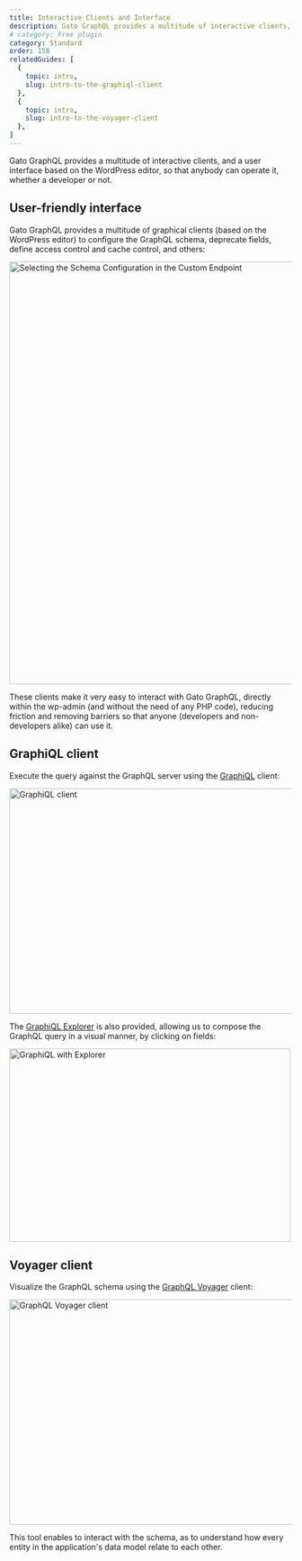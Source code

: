 ```yaml
---
title: Interactive Clients and Interface
description: Gato GraphQL provides a multitude of interactive clients, and a user interface based on the WordPress editor.
# category: Free plugin
category: Standard
order: 158
relatedGuides: [
  {
    topic: intro,
    slug: intro-to-the-graphiql-client
  },
  {
    topic: intro,
    slug: intro-to-the-voyager-client
  },
]
---
```


Gato GraphQL provides a multitude of interactive clients, and a user interface based on the WordPress editor, so that anybody can operate it, whether a developer or not.

## User-friendly interface

Gato GraphQL provides a multitude of graphical clients (based on the WordPress editor) to configure the GraphQL schema, deprecate fields, define access control and cache control, and others:

<Image
  src="/assets/guides/upstream/schema-configuration-in-custom-endpoint.png"
  width="1024"
  height="750"
  alt="Selecting the Schema Configuration in the Custom Endpoint"
  caption="Selecting the Schema Configuration in the Custom Endpoint"
/>

These clients make it very easy to interact with Gato GraphQL, directly within the wp-admin (and without the need of any PHP code), reducing friction and removing barriers so that anyone (developers and non-developers alike) can use it.

## GraphiQL client

Execute the query against the GraphQL server using the [GraphiQL](https://github.com/graphql/graphiql) client:

<Image
  src="/assets/features/graphiql.png"
  width="620"
  height="400"
  alt="GraphiQL client"
  caption="GraphiQL client"
/>

The [GraphiQL Explorer](https://github.com/OneGraph/graphiql-explorer) is also provided, allowing us to compose the GraphQL query in a visual manner, by clicking on fields:

<Image
  src="/assets/features/graphiql-explorer.gif"
  width="500"
  height="343"
  alt="GraphiQL with Explorer"
  caption="GraphiQL with Explorer"
/>

## Voyager client

Visualize the GraphQL schema using the [GraphQL Voyager](https://github.com/APIs-guru/graphql-voyager) client:

<Image
  src="/assets/features/graphql-voyager.png"
  width="620"
  height="400"
  alt="GraphQL Voyager client"
  caption="GraphQL Voyager client"
/>

This tool enables to interact with the schema, as to understand how every entity in the application's data model relate to each other.
